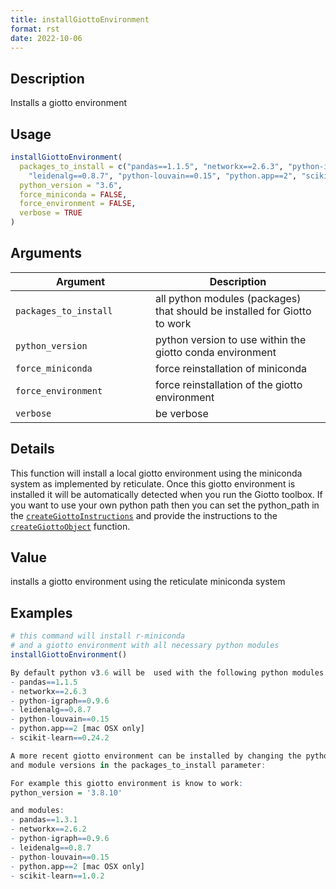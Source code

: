 ```yaml
--- 
title: installGiottoEnvironment 
format: rst 
date: 2022-10-06 
--- 
```


## Description

Installs a giotto environment


## Usage

```r
installGiottoEnvironment(
  packages_to_install = c("pandas==1.1.5", "networkx==2.6.3", "python-igraph==0.9.6",
    "leidenalg==0.8.7", "python-louvain==0.15", "python.app==2", "scikit-learn==0.24.2"),
  python_version = "3.6",
  force_miniconda = FALSE,
  force_environment = FALSE,
  verbose = TRUE
)
```


## Arguments

Argument      |Description
------------- |----------------
`packages_to_install`     |     all python modules (packages) that should be installed for Giotto to work
`python_version`     |     python version to use within the giotto conda environment
`force_miniconda`     |     force reinstallation of miniconda
`force_environment`     |     force reinstallation of the giotto environment
`verbose`     |     be verbose


## Details

This function will install a local giotto environment using
 the miniconda system as implemented by reticulate. Once this giotto environment is
 installed it will be automatically detected when you run the Giotto toolbox. If you want to use
 your own python path then you can set the python_path in the [`createGiottoInstructions`](#creategiottoinstructions) 
 and provide the instructions to the [`createGiottoObject`](#creategiottoobject) function.


## Value

installs a giotto environment using the reticulate miniconda system


## Examples

```r
# this command will install r-miniconda
# and a giotto environment with all necessary python modules
installGiottoEnvironment()

By default python v3.6 will be  used with the following python modules:
- pandas==1.1.5
- networkx==2.6.3
- python-igraph==0.9.6
- leidenalg==0.8.7
- python-louvain==0.15
- python.app==2 [mac OSX only]
- scikit-learn==0.24.2

A more recent giotto environment can be installed by changing the python_version parameter
and module versions in the packages_to_install parameter:

For example this giotto environment is know to work:
python_version = '3.8.10'

and modules:
- pandas==1.3.1
- networkx==2.6.2
- python-igraph==0.9.6
- leidenalg==0.8.7
- python-louvain==0.15
- python.app==2 [mac OSX only]
- scikit-learn==1.0.2
```


